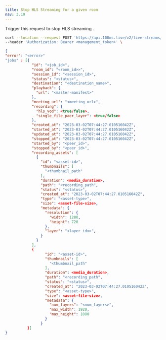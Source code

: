 ```yaml
---
title: Stop HLS Streaming for a given room
nav: 3.19
---
```


Trigger this request to stop HLS streaming  .

<PostRequest title="https://api.100ms.live/v2/live-streams/room/:room_id/stop" />
<Request id="req-0">

```bash
curl --location --request POST 'https://api.100ms.live/v2/live-streams/room/<room_id>/stop' \
--header 'Authorization: Bearer <management_token>' \
```

</Request>
<ResponseBox id="res-0" status="200 OK">

```json
{
"error": "<error>"
"jobs" : [{
            "id": "<job_id>",
            "room_id": "<room_id>>",
            "session_id": "<session_id>",
            "status": "<status>",
            "destination": "<destination_name>",
            "playback": {
              "url": "<master-manifest>"
            },
            "meeting_url": "<meeting_url>",
            "recording": {
              "hls_vod": <true/false>,
              "single_file_paer_layer": <true/false>
            },
            "created_at": "2023-03-02T07:44:27.010516042Z",
            "started_at": "2023-03-02T07:44:27.010516042Z",
            "updated_at": "2023-03-02T07:44:27.010516042Z",
            "stopped_at": "2023-03-02T07:44:27.010516042Z",
            "started_by": "<peer_id>",
            "stopped_by": "<peer_id>",
            "recording_assets": [
              {
                "id": "<asset-id>",
                "thumbnails": [
                  "<thumbnail_path"
                ],
                "duration": <media_duration>,
                "path": "<recording_path",
                "status": "<status>",
                "created_at": "2023-03-02T07:44:27.010516042Z",
                "type": "<asset-type>",
                "size": <asset-file-size>,
                "metadata": {
                  "resolution": {
                    "width": 1280,
                    "height": 720
                  },
                  "layer": "<layer_idx>",
                }
              }
            ],
            {
                  "id": "<asset-id>",
                  "thumbnails": [
                    "<thumbnail_path"
                  ],
                  "duration": <media_duration>,
                  "path": "<recording_path",
                  "status": "<status>",
                  "created_at": "2023-03-02T07:44:27.010516042Z",
                  "type": "<asset-type>",
                  "size": <asset-file-size>,
                  "metadata": {
                    "num_layers": "<num_layers>",
                    "max_width": 1920,
                    "max_height": 1080
                  }
                }
          }]
}
```

</ResponseBox>
